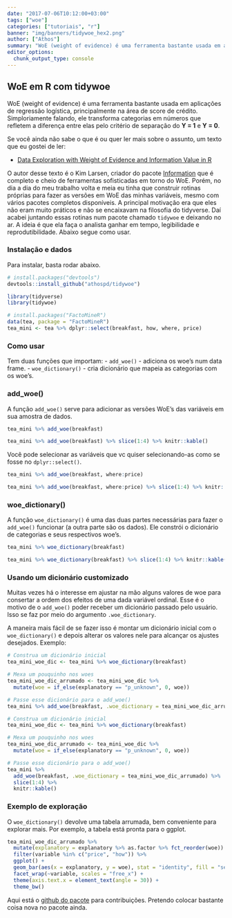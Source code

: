 ```yaml
---
date: "2017-07-06T10:12:00+03:00"
tags: ["woe"]
categories: ["tutoriais", "r"]
banner: "img/banners/tidywoe_hex2.png"
author: ["Athos"]
summary: "WoE (weight of evidence) é uma ferramenta bastante usada em aplicações de regressão logística, principalmente na área de score de crédito. O pacote tidywoe oferece uma interface simples para facilitar essa tarefa."
editor_options: 
  chunk_output_type: console
---
```


## WoE em R com tidywoe

WoE (weight of evidence) é uma ferramenta bastante usada em aplicações de regressão logística, principalmente na área de score de crédito. Simploriamente falando, ele transforma categorias em números que refletem a diferença entre elas pelo critério de separação do **Y = 1** e **Y = 0**.

Se você ainda não sabe o que é ou quer ler mais sobre o assunto, um texto que eu gostei de ler:

- [Data Exploration with Weight of Evidence and Information Value in R](http://multithreaded.stitchfix.com/blog/2015/08/13/weight-of-evidence/)

O autor desse texto é o Kim Larsen, criador do pacote [Information](https://cran.r-project.org/web/packages/Information/index.html) que é completo e cheio de ferramentas sofisticadas em torno do WoE. Porém, no dia a dia do meu trabalho volta e meia eu tinha que construir rotinas próprias para fazer as versões em WoE das minhas variáveis, mesmo com vários pacotes completos disponíveis. A principal motivação era que eles não eram muito práticos e não se encaixavam na filosofia do tidyverse. Daí acabei juntando essas rotinas num pacote chamado `tidywoe` e deixando no ar. A ideia é que ela faça o analista ganhar em tempo, legibilidade e reprodutibilidade. Abaixo segue como usar.

### Instalação e dados

Para instalar, basta rodar abaixo.

```r
# install.packages("devtools")
devtools::install_github("athospd/tidywoe")
```

```r
library(tidyverse)
library(tidywoe)

# install.packages("FactoMineR")
data(tea, package = "FactoMineR")
tea_mini <- tea %>% dplyr::select(breakfast, how, where, price)
```

### Como usar

Tem duas funções que importam:
- `add_woe()` - adiciona os woe's num data frame.
- `woe_dictionary()` - cria dicionário que mapeia as categorias com os woe's.

### add_woe()

A função `add_woe()` serve para adicionar as versões WoE's das variáveis em sua amostra de dados.

```r
tea_mini %>% add_woe(breakfast)
```

```r
tea_mini %>% add_woe(breakfast) %>% slice(1:4) %>% knitr::kable()
```

Você pode selecionar as variáveis que vc quiser selecionando-as como se fosse no `dplyr::select()`.

```r
tea_mini %>% add_woe(breakfast, where:price)
```

```r
tea_mini %>% add_woe(breakfast, where:price) %>% slice(1:4) %>% knitr::kable()
```



### woe_dictionary()

A função `woe_dictionary()` é uma das duas partes necessárias para fazer o `add_woe()` funcionar (a outra parte são os dados). Ele constrói o dicionário de categorias e seus respectivos woe's.

```r
tea_mini %>% woe_dictionary(breakfast)
```

```r
tea_mini %>% woe_dictionary(breakfast) %>% slice(1:4) %>% knitr::kable()
```


### Usando um dicionário customizado

Muitas vezes há o interesse em ajustar na mão alguns valores de woe para consertar a ordem dos efeitos de uma dada variável ordinal. Esse é o motivo de o `add_woe()` poder receber um dicionário passado pelo usuário. Isso se faz por meio do argumento `.woe_dictionary`.

A maneira mais fácil de se fazer isso é montar um dicionário inicial com o `woe_dictionary()` e depois alterar os valores nele para alcançar os ajustes desejados. Exemplo:

```r
# Construa um dicionário inicial
tea_mini_woe_dic <- tea_mini %>% woe_dictionary(breakfast)

# Mexa um pouquinho nos woes
tea_mini_woe_dic_arrumado <- tea_mini_woe_dic %>% 
  mutate(woe = if_else(explanatory == "p_unknown", 0, woe))

# Passe esse dicionário para o add_woe()
tea_mini %>% add_woe(breakfast, .woe_dictionary = tea_mini_woe_dic_arrumado)
```


```r
# Construa um dicionário inicial
tea_mini_woe_dic <- tea_mini %>% woe_dictionary(breakfast)

# Mexa um pouquinho nos woes
tea_mini_woe_dic_arrumado <- tea_mini_woe_dic %>% 
  mutate(woe = if_else(explanatory == "p_unknown", 0, woe))

# Passe esse dicionário para o add_woe()
tea_mini %>% 
  add_woe(breakfast, .woe_dictionary = tea_mini_woe_dic_arrumado) %>% 
  slice(1:4) %>% 
  knitr::kable()
```

### Exemplo de exploração

O `woe_dictionary()` devolve uma tabela arrumada, bem conveniente para explorar mais. Por exemplo, a tabela está pronta para o ggplot.

```r
tea_mini_woe_dic_arrumado %>%
  mutate(explanatory = explanatory %>% as.factor %>% fct_reorder(woe)) %>%
  filter(variable %in% c("price", "how")) %>%
  ggplot() +
  geom_bar(aes(x = explanatory, y = woe), stat = "identity", fill = "seagreen") +
  facet_wrap(~variable, scales = "free_x") +
  theme(axis.text.x = element_text(angle = 30)) +
  theme_bw()
```


Aqui está o [github do pacote](https://github.com/Athospd/tidywoe) para contribuições. Pretendo colocar bastante coisa nova no pacote ainda.

